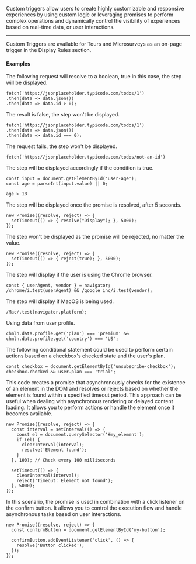 Custom triggers allow users to create highly customizable and responsive experiences by using custom logic or leveraging promises to perform complex operations and dynamically control the visibility of experiences based on real-time data, or user interactions.

---

Custom Triggers are available for Tours and Microsurveys as an on-page trigger in the Display Rules section.

#### Examples

The following request will resolve to a boolean, true in this case, the step will be displayed.

```
fetch('https://jsonplaceholder.typicode.com/todos/1')
.then(data => data.json())
.then(data => data.id > 0);
```

The result is false, the step won't be displayed.

```
fetch('https://jsonplaceholder.typicode.com/todos/1')
.then(data => data.json())
.then(data => data.id === 0);
```

The request fails, the step won't be displayed.

```
fetch('https://jsonplaceholder.typicode.com/todos/not-an-id')
```

The step will be displayed accordingly if the condition is true.

```
const input = document.getElementById('user-age');
const age = parseInt(input.value) || 0;

age > 18
```

The step will be displayed once the promise is resolved, after 5 seconds.

```
new Promise((resolve, reject) => {
  setTimeout(() => { resolve("Display"); }, 5000);
});
```

The step won't be displayed as the promise will be rejected, no matter the value.

```
new Promise((resolve, reject) => {
  setTimeout(() => { reject(true); }, 5000);
});
```

The step will display if the user is using the Chrome browser.

```
const { userAgent, vendor } = navigator;
/chrome/i.test(userAgent) && /google inc/i.test(vendor);
```

The step will display if MacOS is being used.

```
/Mac/.test(navigator.platform);
```

Using data from user profile.

```
chmln.data.profile.get('plan') === 'premium' && chmln.data.profile.get('country') === 'US';
```

The following conditional statement could be used to perform certain actions based on a checkbox's checked state and the user's plan.

```
const checkbox = document.getElementById('unsubscribe-checkbox');
checkbox.checked && user.plan === 'trial';
```

This code creates a promise that asynchronously checks for the existence of an element in the DOM and resolves or rejects based on whether the element is found within a specified timeout period. This approach can be useful when dealing with asynchronous rendering or delayed content loading. It allows you to perform actions or handle the element once it becomes available.

```
new Promise((resolve, reject) => {
  const interval = setInterval(() => {
    const el = document.querySelector('#my_element');
    if (el) {
      clearInterval(interval);
      resolve('Element found');
    }
  }, 100); // Check every 100 milliseconds

  setTimeout(() => {
    clearInterval(interval);
    reject('Timeout: Element not found');
  }, 5000);
});
```

In this scenario, the promise is used in combination with a click listener on the confirm button. It allows you to control the execution flow and handle asynchronous tasks based on user interactions.

```
new Promise((resolve, reject) => {
  const confirmButton = document.getElementById('my-button');

  confirmButton.addEventListener('click', () => {
    resolve('Button clicked');
  });
});
```
